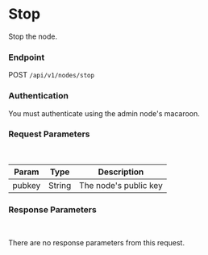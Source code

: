 # Stop

Stop the node.

### Endpoint

POST `/api/v1/nodes/stop`

### Authentication

You must authenticate using the admin node's macaroon.

### Request Parameters

<br/>

| Param | Type | Description |
| ----- | ---- | ----------- |
| pubkey | String | The node's public key |

### Response Parameters

<br />

There are no response parameters from this request.
